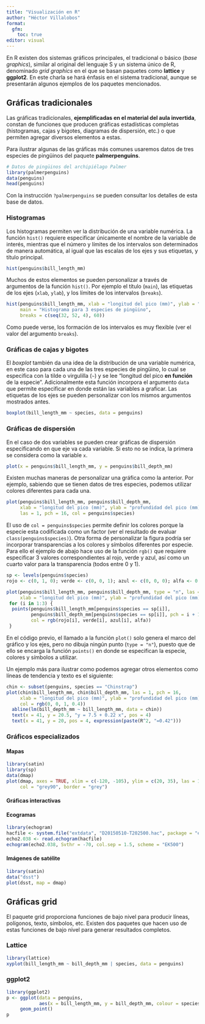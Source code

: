 ---
title: "Visualización en R"
author: "Héctor Villalobos"
format: 
  gfm:
    toc: true
editor: visual
---

En R existen dos sistemas gráficos principales, el tradicional o básico (*base graphics*), similar al original del lenguaje S y un sistema único de R, denominado *grid graphics* en el que se basan paquetes como **lattice** y **ggplot2**. En este charla se hará énfasis en el sistema tradicional, aunque se presentarán algunos ejemplos de los paquetes mencionados.

## Gráficas tradicionales

Las gráficas tradicionales, **ejemplificadas en el material del aula invertida**, constan de funciones que producen gráficas estadísticas completas (histogramas, cajas y bigotes, diagramas de dispersión, etc.) o que permiten agregar diversos elementos a estas.

Para ilustrar algunas de las gráficas más comunes usaremos datos de tres especies de pingüinos del paquete **palmerpenguins**.

```{r}
# Datos de pingüinos del archipiélago Palmer
library(palmerpenguins)
data(penguins)
head(penguins)
```

Con la instrucción `?palmerpenguins` se pueden consultar los detalles de esta base de datos.

### Histogramas

Los histogramas permiten ver la distribución de una variable numérica. La función `hist()` requiere especificar únicamente el nombre de la variable de interés, mientras que el número y límites de los intervalos son determinados de manera automática, al igual que las escalas de los ejes y sus etiquetas, y título principal.

```{r}
hist(penguins$bill_length_mm)
```

Muchos de estos elementos se pueden personalizar a través de argumentos de la función `hist()`. Por ejemplo el título (`main`), las etiquetas de los ejes (`xlab`, `ylab`), y los límites de los intervalos (`breaks`).

```{r}
hist(penguins$bill_length_mm, xlab = "longitud del pico (mm)", ylab = "Frecuencia",
     main = "Histograma para 3 especies de pingüino", 
     breaks = c(seq(32, 52, 4), 60))
```

Como puede verse, los formación de los intervalos es muy flexible (ver el valor del argumento `breaks`).

### Gráficas de cajas y bigotes

El *boxplot* también da una idea de la distribución de una variable numérica, en este caso para cada una de las tres especies de pingüino, lo cual se especifica con la tilde o virgulilla (`~`) y se lee "longitud del pico **en función** de la especie". Adicionalmente esta función incorpora el argumento `data` que permite especificar en donde están las variables a graficar. Las etiquetas de los ejes se pueden personalizar con los mismos argumentos mostrados antes.

```{r}
boxplot(bill_length_mm ~ species, data = penguins)
```

### Gráficas de dispersión

En el caso de dos variables se pueden crear gráficas de dispersión especificando en que eje va cada variable. Si esto no se indica, la primera se considera como la variable `x`.

```{r}
plot(x = penguins$bill_length_mm, y = penguins$bill_depth_mm)
```

Existen muchas maneras de personalizar una gráfica como la anterior. Por ejemplo, sabiendo que se tienen datos de tres especies, podemos utilizar colores diferentes para cada una.

```{r}
plot(penguins$bill_length_mm, penguins$bill_depth_mm,
     xlab = "longitud del pico (mm)", ylab = "profundidad del pico (mm)",
     las = 1, pch = 16, col = penguins$species)
```

El uso de `col = penguins$species` permite definir los colores porque la especie esta codificada como un factor (ver el resultado de evaluar `class(penguins$species)`). Otra forma de personalizar la figura podría ser incorporar transparencias a los colores y símbolos diferentes por especie. Para ello el ejemplo de abajo hace uso de la función `rgb()` que requiere especificar 3 valores correspondientes al rojo, verde y azul, así como un cuarto valor para la transparencia (todos entre 0 y 1).

```{r}
sp <- levels(penguins$species)
rojo <- c(0, 1, 0); verde <- c(0, 0, 1); azul <- c(0, 0, 0); alfa <- 0.4

plot(penguins$bill_length_mm, penguins$bill_depth_mm, type = "n", las = 1,
     xlab = "longitud del pico (mm)", ylab = "profundidad del pico (mm)")
 for (i in 1:3) {
  points(penguins$bill_length_mm[penguins$species == sp[i]],
         penguins$bill_depth_mm[penguins$species == sp[i]], pch = i + 14, 
         col = rgb(rojo[i], verde[i], azul[i], alfa))  
 }

```

En el código previo, el llamado a la función `plot()` solo genera el marco del gráfico y los ejes, pero no dibuja ningún punto (`type = "n"`), puesto que de ello se encarga la función `points()` en donde se especifican la especie, colores y símbolos a utilizar.

Un ejemplo más para ilustrar como podemos agregar otros elementos como líneas de tendencia y texto es el siguiente:

```{r}
chin <- subset(penguins, species == "Chinstrap")
plot(chin$bill_length_mm, chin$bill_depth_mm, las = 1, pch = 16,
     xlab = "longitud del pico (mm)", ylab = "profundidad del pico (mm)",
     col = rgb(0, 0, 1, 0.4))
  abline(lm(bill_depth_mm ~ bill_length_mm, data = chin))
  text(x = 41, y = 20.5, "y = 7.5 + 0.22 x", pos = 4)
  text(x = 41, y = 20, pos = 4, expression(paste(R^2, "=0.42")))
```

### Gráficos especializados

#### Mapas

```{r}
library(satin)
library(sp)
data(dmap)
plot(dmap, axes = TRUE, xlim = c(-120, -105), ylim = c(20, 35), las = 1, 
     col = "grey90", border = "grey")
```

#### Gráficas interactivas

#### Ecogramas

```{r}
library(echogram)
hacfile <- system.file("extdata", "D20150510-T202500.hac", package = "echogram")
echo2.038 <- read.echogram(hacfile)
echogram(echo2.038, Svthr = -70, col.sep = 1.5, scheme = "EK500")
```

#### Imágenes de satélite

```{r, fig.height=5.5, fig.width=6}
library(satin)
data("dsst")
plot(dsst, map = dmap)
```

## Gráficas grid

El paquete grid proporciona funciones de bajo nivel para producir líneas, polígonos, texto, símbolos, etc. Existen dos paquetes que hacen uso de estas funciones de bajo nivel para generar resultados completos.

### Lattice

```{r}
library(lattice)
xyplot(bill_length_mm ~ bill_depth_mm | species, data = penguins)
```

### ggplot2

```{r}
library(ggplot2)
p <- ggplot(data = penguins, 
            aes(x = bill_length_mm, y = bill_depth_mm, colour = species)) +
     geom_point()
p
```
